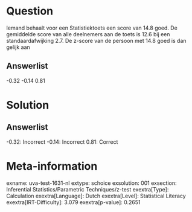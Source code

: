 Question
========

Iemand behaalt voor een Statistiektoets een score van 14.8 goed. De
gemiddelde score van alle deelnemers aan de toets is 12.6 bij een
standaardafwijking 2.7. De z-score van de persoon met 14.8 goed is dan
gelijk aan

Answerlist
----------

-0.32
-0.14
0.81

Solution
========

Answerlist
----------

-0.32: Incorrect
-0.14: Incorrect
0.81: Correct

Meta-information
================
exname: uva-test-1631-nl
extype: schoice
exsolution: 001
exsection: Inferential Statistics/Parametric Techniques/z-test
exextra[Type]: Calculation
exextra[Language]: Dutch
exextra[Level]: Statistical Literacy
exextra[IRT-Difficulty]: 3.079
exextra[p-value]: 0.2651
